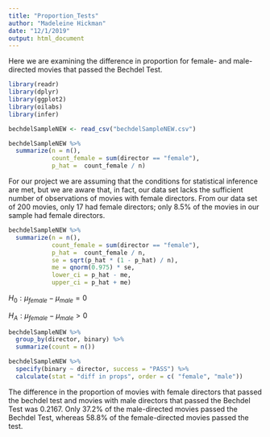 ```yaml
---
title: "Proportion_Tests"
author: "Madeleine Hickman"
date: "12/1/2019"
output: html_document
---
```

Here we are examining the difference in proportion for female- and male- directed movies that passed the Bechdel Test. 

```r
library(readr)
library(dplyr)
library(ggplot2)
library(oilabs)
library(infer)
```
```r
bechdelSampleNEW <- read_csv("bechdelSampleNEW.csv")

bechdelSampleNEW %>%
  summarize(n = n(), 
            count_female = sum(director == "female"),
            p_hat =  count_female / n)
```

For our project we are assuming that the conditions for statistical inference are met, but we are aware that, in fact, our data set lacks the sufficient number of observations of movies with female directors. From our data set of 200 movies, only 17 had female directors; only 8.5% of the movies in our sample had female directors. 

```r
bechdelSampleNEW %>%
  summarize(n = n(), 
            count_female = sum(director == "female"),
            p_hat =  count_female / n, 
            se = sqrt(p_hat * (1 - p_hat) / n), 
            me = qnorm(0.975) * se, 
            lower_ci = p_hat - me, 
            upper_ci = p_hat + me)
```

$H_0: \mu_{female} - \mu_{male} = 0$

$H_A: \mu_{female} - \mu_{male} > 0$

```r
bechdelSampleNEW %>% 
  group_by(director, binary) %>% 
  summarize(count = n()) 
```

```r
bechdelSampleNEW %>%
  specify(binary ~ director, success = "PASS") %>%
  calculate(stat = "diff in props", order = c( "female", "male"))
```

The difference in the proportion of movies with female directors that passed the bechdel test and movies with male directors that passed the Bechdel Test was 0.2167. Only 37.2% of the male-directed movies passed the Bechdel Test, whereas 58.8% of the female-directed movies passed the test. 

